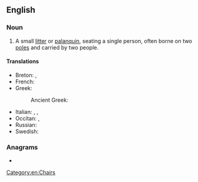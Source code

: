 ==English==

===Noun===
{{en-noun}}

# A small [[litter]] or [[palanquin]], seating a single person, often borne on two [[pole]]s and carried by two people.

====Translations====
{{trans-top|small litter or palanquin}}
* Breton: {{t+|br|kador-doug|f}}, {{t+|br|kador-bortez|f}}
* French: {{t+|fr|chaise à porteurs|f}}
* Greek:
*: Ancient Greek: {{t|grc|φορεῖον|n}}
{{trans-mid}}
* Italian: {{t+|it|palanchino|m}}, {{t|it|portantina|f}}, {{t+|it|bussola|f}}
* Occitan: {{t|oc|lichièra|f}}, {{t|oc|palanquin|m}}
* Russian: {{t+|ru|портше́з|m}}
* Swedish: {{t|sv|bärstol|c}}
{{trans-bottom}}

===Anagrams===
* {{anagrams|en|a=aacdehinrs|anarchised}}

[[Category:en:Chairs]]